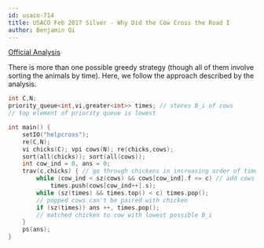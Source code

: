 ```yaml
---
id: usaco-714
title: USACO Feb 2017 Silver - Why Did the Cow Cross the Road I
author: Benjamin Qi
---
```


[Official Analysis](http://www.usaco.org/current/data/sol_helpcross_silver_feb17.html)

There is more than one possible greedy strategy (though all of them involve sorting the animals by time). Here, we follow the approach described by the analysis.

```cpp
int C,N;
priority_queue<int,vi,greater<int>> times; // stores B_i of cows
// top element of priority queue is lowest

int main() {
	setIO("helpcross"); 
	re(C,N);
	vi chicks(C); vpi cows(N); re(chicks,cows);
	sort(all(chicks)); sort(all(cows));
	int cow_ind = 0, ans = 0;
	trav(c,chicks) { // go through chickens in increasing order of time
		while (cow_ind < sz(cows) && cows[cow_ind].f <= c) // add cows with A_i <= c
			times.push(cows[cow_ind++].s);
		while (sz(times) && times.top() < c) times.pop(); 
		// popped cows can't be paired with chicken
		if (sz(times)) ans ++, times.pop(); 
		// matched chicken to cow with lowest possible B_i
	}
	ps(ans);
}
```
